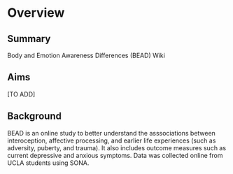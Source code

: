 # Overview

## Summary 

Body and Emotion Awareness Differences (BEAD) Wiki

## Aims
[TO ADD]

## Background

BEAD is an online study to better understand the asssociations between interoception, affective processing, and earlier life experiences (such as adversity, puberty, and trauma). It also includes outcome measures such as current depressive and anxious symptoms. Data was collected online from UCLA students using SONA.